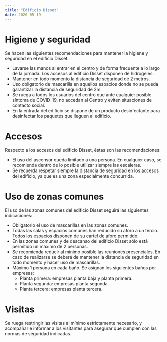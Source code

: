 ```yaml
---
title: "Edificio Disset"
date: 2020-05-19
---
```


# Higiene y seguridad

Se hacen las siguientes recomendaciones para mantener la higiene y seguridad en el edificio Disset:

- Lavarse las manos al entrar en el centro y de forma frecuente a lo largo de la jornada. Los accesos al edificio Disset disponen de hidrogeles.
- Mantener en todo momento la distancia de seguridad de 2 metros.
- Uso obligatorio de mascarilla en aquellos espacios donde no se pueda garantizar la distancia de seguridad de 2m.
- Se ruega a todos los usuarios del centro que ante cualquier posible síntoma de COVID-19, no accedan al Centro y eviten situaciones de contacto social.
- En la entrada del edificio se dispone de un producto desinfectante para desinfectar los paquetes que lleguen al edificio.

# Accesos

Respecto a los accesos del edificio Disset, éstas son las recomendaciones:

- El uso del ascensor queda limitado a una persona. En cualquier caso, se recomienda dentro de lo posible utilizar siempre las escaleras.
- Se recuerda respetar siempre la distancia de seguridad en los accesos del edificio, ya que es una zona especialmente concurrida.

# Uso de zonas comunes

El uso de las zonas comunes del edificio Disset seguirá las siguientes indicaciones:

- Obligatorio el uso de mascarillas en las zonas comunes.
- Todas las salas y espacios comunes han reducido su aforo a un tercio. Todos los espacios disponen de su cartel de aforo permitido.
- En las zonas comunes y de descanso del edificio Disset sólo está permitido un máximo de 2 personas.
- Se recomienda reducir al mínimo posible las reuniones presenciales. En caso de realizarse se deberá de mantener la distancia de seguridad en todo momento y hacer uso de mascarillas.
- Máximo 1 persona en cada baño. Se asignan los siguientes baños por empresas:
  - Planta primera: empresas planta baja y planta primera.
  - Planta segunda: empresas planta segunda.
  - Planta tercera: empresas planta tercera.

# Visitas

Se ruega restringir las visitas al mínimo estrictamente necesario, y acompañar e informar a los visitantes para asegurar que cumplen con las normas de seguridad indicadas.

